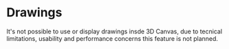 
# Drawings

<Callout type="warning" emoji="⚠️">
    It's not possible to use or display drawings insde 3D Canvas, due to tecnical limitations, usability and performance concerns this feature is not planned.    
</Callout>